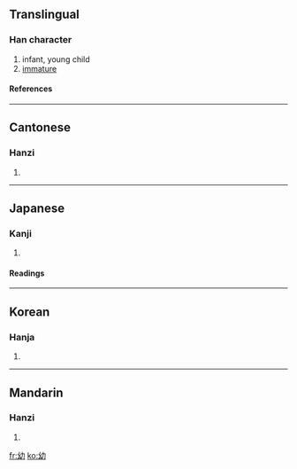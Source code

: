 ==Translingual==
===Han character===
{{Han char|rn=52|rad=幺|as=02|sn=5|four=2472<sub>7</sub>|canj=女戈大尸 (VIKS)}}
# infant, young child
# [[immature]]
====References====
{{Han ref|kx=0342.020|dkj=09193|dj=0650.090|hdz=21093.070|uh=5E7C|ud=24188|bh=A5AE|bd=42414}}
----
==Cantonese==
===Hanzi===
{{yue-hanzi|jyut=|y=yau3}}
# {{defn|Cantonese}}
----
==Japanese==
===Kanji===
{{ja-kanji|grade=6|rs=幺02}}
# {{defn|Japanese}} 
====Readings====
{{ja-readings|on=[[よう]] (yō), [[ゆう]] (yū)|kun=[[おさない]] (osanai)}}
----
==Korean==
===Hanja===
{{ko-hanja|hangeul=유|rv=yu|mr=yu}}
# {{defn|Korean}}
----
==Mandarin==
===Hanzi===
{{cmn-hanzi|pin=[[yòu]] (you4)|wg=yu<sup>4</sup>}}
# {{defn|Mandarin}}

[[fr:幼]]
[[ko:幼]]